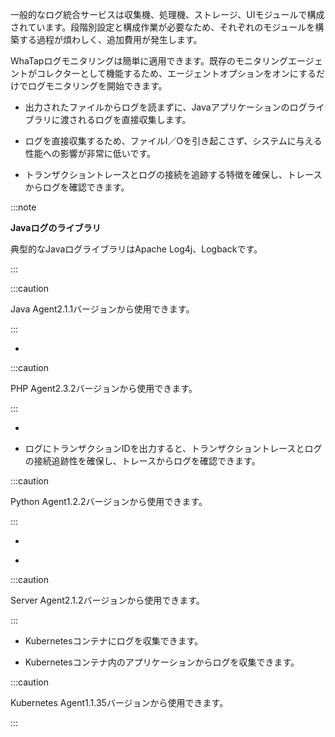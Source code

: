 
<ImgLang img='log-wt-vs.svg' desc='ログモニタリングの動作原理'/>

一般的なログ統合サービスは収集機、処理機、ストレージ、UIモジュールで構成されています。段階別設定と構成作業が必要なため、それぞれのモジュールを構築する過程が煩わしく、追加費用が発生します。

WhaTapログモニタリングは簡単に適用できます。既存のモニタリングエージェントがコレクターとして機能するため、エージェントオプションをオンにするだけでログモニタリングを開始できます。

<Tabs>
<TabItem value="java" label="Java" default>

- 出力されたファイルからログを読まずに、Javaアプリケーションのログライブラリに渡されるログを直接収集します。  

- ログを直接収集するため、ファイルI／Oを引き起こさず、システムに与える性能への影響が非常に低いです。

- トランザクショントレースとログの接続を追跡する特徴を確保し、トレースからログを確認できます。

:::note 

**Javaログのライブラリ**

典型的なJavaログライブラリはApache Log4j、Logbackです。

:::

:::caution

Java Agent2.1.1バージョンから使用できます。

:::

</TabItem>
<TabItem value="php" label="PHP" default>

- <Logbasisdefault />

:::caution

PHP Agent2.3.2バージョンから使用できます。

:::

</TabItem>
<TabItem value="python" label="Python" default>

- <Logbasisdefault />

- ログにトランザクションIDを出力すると、トランザクショントレースとログの接続追跡性を確保し、トレースからログを確認できます。  

:::caution

Python Agent1.2.2バージョンから使用できます。

:::

</TabItem>
<TabItem value="go" label="Go" default>

- <Logbasisdefault />

</TabItem>
<TabItem value="server" label="Server" default>

- <Logbasisdefault />

:::caution

Server Agent2.1.2バージョンから使用できます。

:::

</TabItem>
<TabItem value="k8s" label="Kubernetes" default>

- Kubernetesコンテナにログを収集できます。 

- Kubernetesコンテナ内のアプリケーションからログを収集できます。

:::caution

Kubernetes Agent1.1.35バージョンから使用できます。

:::

</TabItem>
</Tabs>
